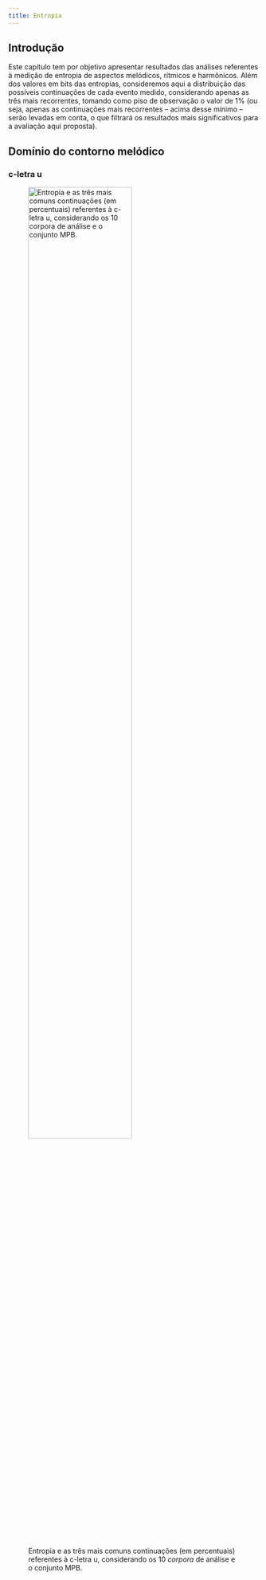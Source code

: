 ```yaml
---
title: Entropia
---
```


## Introdução
Este capítulo tem por objetivo apresentar resultados das análises referentes à medição de entropia de aspectos melódicos, rítmicos e harmônicos. Além dos valores em bits das entropias, consideremos aqui a distribuição das possíveis continuações de cada evento medido, considerando apenas as três mais recorrentes, tomando como piso de observação o valor de 1% (ou seja, apenas as continuações mais recorrentes -- acima desse mínimo -- serão levadas em conta, o que filtrará os resultados mais significativos para a avaliação aqui proposta).

## Domínio do contorno melódico

### c-letra **u**

![Entropia e as três mais comuns continuações (em percentuais) referentes à c-letra u, considerando os 10 *corpora* de análise e o conjunto MPB.](../figs/entro-01.png){width=70%}
